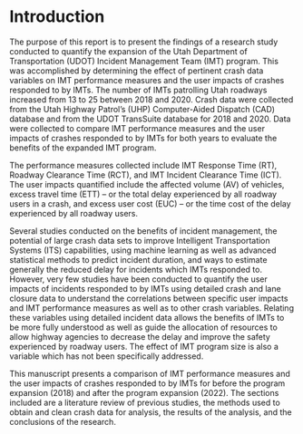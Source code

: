 # Introduction

The purpose of this report is to present the findings of a research study conducted to quantify the expansion of the Utah Department of Transportation (UDOT) Incident Management Team (IMT) program. This was accomplished by determining the effect of pertinent crash data variables on IMT performance measures and the user impacts of crashes responded to by IMTs. The number of IMTs patrolling Utah roadways increased from 13 to 25 between 2018 and 2020. Crash data were collected from the Utah Highway Patrol's (UHP) Computer-Aided Dispatch (CAD) database and from the UDOT TransSuite database for 2018 and 2020. Data were collected to compare IMT performance measures and the user impacts of crashes responded to by IMTs for both years to evaluate the benefits of the expanded IMT program.

The performance measures collected include IMT Response Time (RT), Roadway Clearance Time (RCT), and IMT Incident Clearance Time (ICT). The user impacts quantified include the affected volume (AV) of vehicles, excess travel time (ETT) -- or the total delay experienced by all roadway users in a crash, and excess user cost (EUC) -- or the time cost of the delay experienced by all roadway users.

Several studies conducted on the benefits of incident management, the potential of large crash data sets to improve Intelligent Transportation Systems (ITS) capabilities, using machine learning as well as advanced statistical methods to predict incident duration, and ways to estimate generally the reduced delay for incidents which IMTs responded to. However, very few studies have been conducted to quantify the user impacts of incidents responded to by IMTs using detailed crash and lane closure data to understand the correlations between specific user impacts and IMT performance measures as well as to other crash variables. Relating these variables using detailed incident data allows the benefits of IMTs to be more fully understood as well as guide the allocation of resources to allow highway agencies to decrease the delay and improve the safety experienced by roadway users. The effect of IMT program size is also a variable which has not been specifically addressed.

This manuscript presents a comparison of IMT performance measures and the user impacts of crashes responded to by IMTs for before the program expansion (2018) and after the program expansion (2022). The sections included are a literature review of previous studies, the methods used to obtain and clean crash data for analysis, the results of the analysis, and the conclusions of the research.
